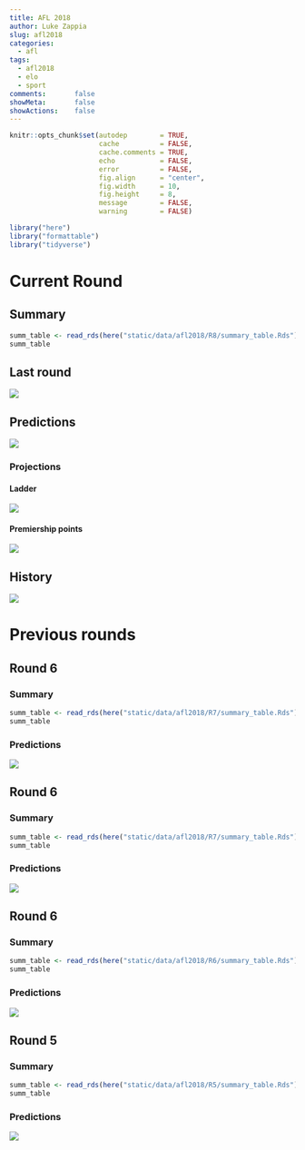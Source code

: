 ```yaml
---
title: AFL 2018
author: Luke Zappia
slug: afl2018
categories:
  - afl
tags:
  - afl2018
  - elo
  - sport
comments:       false
showMeta:       false
showActions:    false
---
```


```r
knitr::opts_chunk$set(autodep        = TRUE,
                      cache          = FALSE,
                      cache.comments = TRUE,
                      echo           = FALSE,
                      error          = FALSE,
                      fig.align      = "center",
                      fig.width      = 10,
                      fig.height     = 8,
                      message        = FALSE,
                      warning        = FALSE)
```

```r
library("here")
library("formattable")
library("tidyverse")
```

Current Round
=============

## Summary

```r
summ_table <- read_rds(here("static/data/afl2018/R8/summary_table.Rds"))
summ_table
```

## Last round

![](/afl-2018_files/last_round.png)

## Predictions

![](/afl-2018_files/R8_predictions.png)

### Projections

#### Ladder

![](/afl-2018_files/ladder.png)

#### Premiership points

![](/afl-2018_files/points.png)

## History

![](/afl-2018_files/history.png)

Previous rounds
===============

Round 6
-------

### Summary

```r
summ_table <- read_rds(here("static/data/afl2018/R7/summary_table.Rds"))
summ_table
```

### Predictions

![](/afl-2018_files/R7_predictions.png)

Round 6
-------

### Summary

```r
summ_table <- read_rds(here("static/data/afl2018/R7/summary_table.Rds"))
summ_table
```

### Predictions

![](/afl-2018_files/R7_predictions.png)

Round 6
-------

### Summary

```r
summ_table <- read_rds(here("static/data/afl2018/R6/summary_table.Rds"))
summ_table
```

### Predictions

![](/afl-2018_files/R6_predictions.png)

Round 5
-------

### Summary

```r
summ_table <- read_rds(here("static/data/afl2018/R5/summary_table.Rds"))
summ_table
```

### Predictions

![](/post/2018-04-21-my-afl-elo-model_files/predictions.png)
